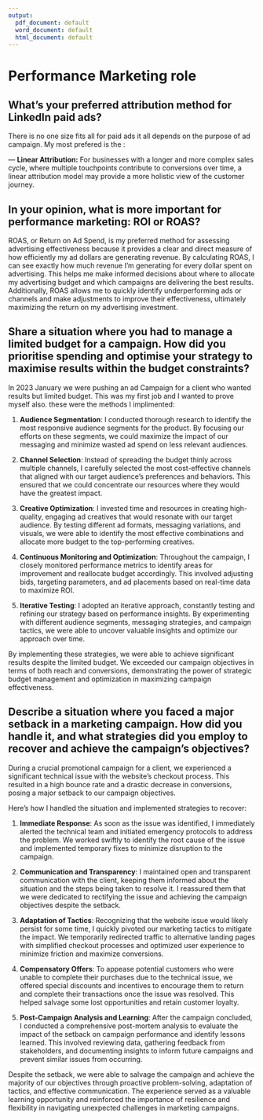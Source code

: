```yaml
---
output:
  pdf_document: default
  word_document: default
  html_document: default
---
```

#     Performance Marketing role

##      What's your preferred attribution method for LinkedIn paid ads?

There is no one size fits all for paid ads it all depends on the  purpose of ad campaign.
My most prefered is the :
  
  --- **Linear Attribution:** For businesses with a longer and more complex sales cycle, where multiple touchpoints contribute to conversions over time, a linear attribution model may provide a more holistic view of the customer journey.

##      In your opinion, what is more important for performance marketing: ROI or ROAS?

ROAS, or Return on Ad Spend, is my preferred method for assessing advertising effectiveness because it provides a clear and direct measure of how efficiently my ad dollars are generating revenue. By calculating ROAS, I can see exactly how much revenue I'm generating for every dollar spent on advertising. This helps me make informed decisions about where to allocate my advertising budget and which campaigns are delivering the best results. Additionally, ROAS allows me to quickly identify underperforming ads or channels and make adjustments to improve their effectiveness, ultimately maximizing the return on my advertising investment.

##      Share a situation where you had to manage a limited budget for a campaign. How did you prioritise spending and optimise your strategy to maximise results within the budget constraints?

In 2023 January we were pushing an ad Campaign for a client who wanted results but limited budget. This was my first job and I wanted to prove myself also. these were the methods I implimented:


1. **Audience Segmentation**: I conducted thorough research to identify the most responsive audience segments for the product. By focusing our efforts on these segments, we could maximize the impact of our messaging and minimize wasted ad spend on less relevant audiences.

2. **Channel Selection**: Instead of spreading the budget thinly across multiple channels, I carefully selected the most cost-effective channels that aligned with our target audience's preferences and behaviors. This ensured that we could concentrate our resources where they would have the greatest impact.

3. **Creative Optimization**: I invested time and resources in creating high-quality, engaging ad creatives that would resonate with our target audience. By testing different ad formats, messaging variations, and visuals, we were able to identify the most effective combinations and allocate more budget to the top-performing creatives.

4. **Continuous Monitoring and Optimization**: Throughout the campaign, I closely monitored performance metrics to identify areas for improvement and reallocate budget accordingly. This involved adjusting bids, targeting parameters, and ad placements based on real-time data to maximize ROI.

5. **Iterative Testing**: I adopted an iterative approach, constantly testing and refining our strategy based on performance insights. By experimenting with different audience segments, messaging strategies, and campaign tactics, we were able to uncover valuable insights and optimize our approach over time.

By implementing these strategies, we were able to achieve significant results despite the limited budget. We exceeded our campaign objectives in terms of both reach and conversions, demonstrating the power of strategic budget management and optimization in maximizing campaign effectiveness.

##      Describe a situation where you faced a major setback in a marketing campaign. How did you handle it, and what strategies did you employ to recover and achieve the campaign's objectives?

During a crucial promotional campaign for a client, we experienced a significant technical issue with the website's checkout process. This resulted in a high bounce rate and a drastic decrease in conversions, posing a major setback to our campaign objectives.

Here's how I handled the situation and implemented strategies to recover:

1. **Immediate Response**: As soon as the issue was identified, I immediately alerted the technical team and initiated emergency protocols to address the problem. We worked swiftly to identify the root cause of the issue and implemented temporary fixes to minimize disruption to the campaign.

2. **Communication and Transparency**: I maintained open and transparent communication with the client, keeping them informed about the situation and the steps being taken to resolve it. I reassured them that we were dedicated to rectifying the issue and achieving the campaign objectives despite the setback.

3. **Adaptation of Tactics**: Recognizing that the website issue would likely persist for some time, I quickly pivoted our marketing tactics to mitigate the impact. We temporarily redirected traffic to alternative landing pages with simplified checkout processes and optimized user experience to minimize friction and maximize conversions.

4. **Compensatory Offers**: To appease potential customers who were unable to complete their purchases due to the technical issue, we offered special discounts and incentives to encourage them to return and complete their transactions once the issue was resolved. This helped salvage some lost opportunities and retain customer loyalty.

5. **Post-Campaign Analysis and Learning**: After the campaign concluded, I conducted a comprehensive post-mortem analysis to evaluate the impact of the setback on campaign performance and identify lessons learned. This involved reviewing data, gathering feedback from stakeholders, and documenting insights to inform future campaigns and prevent similar issues from occurring.

Despite the setback, we were able to salvage the campaign and achieve the majority of our objectives through proactive problem-solving, adaptation of tactics, and effective communication. The experience served as a valuable learning opportunity and reinforced the importance of resilience and flexibility in navigating unexpected challenges in marketing campaigns.